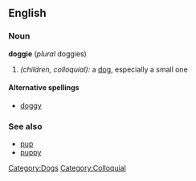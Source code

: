 ==English==
===Noun===
'''doggie''' (''plural'' doggies)

#''(children, colloquial):'' a [[dog]], especially a small one

====Alternative spellings====
*[[doggy]]

===See also===
*[[pup]]
*[[puppy]]

[[Category:Dogs]]
[[Category:Colloquial]]
